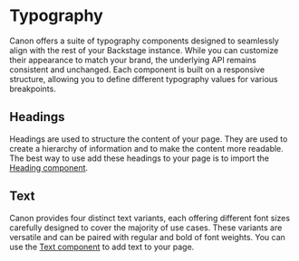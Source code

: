 
# Typography

Canon offers a suite of typography components designed to seamlessly align
with the rest of your Backstage instance. While you can customize their
appearance to match your brand, the underlying API remains consistent and
unchanged. Each component is built on a responsive structure, allowing you to
define different typography values for various breakpoints.

## Headings

Headings are used to structure the content of your page. They are used to
create a hierarchy of information and to make the content more readable. The
best way to use add these headings to your page is to import the [Heading
component](?path=/docs/components-heading--docs).

<Story id="components-heading--all-variants" height={400} />

## Text

Canon provides four distinct text variants, each offering different font sizes
carefully designed to cover the majority of use cases. These variants are
versatile and can be paired with regular and bold of font weights. You can use
the [Text component](?path=/docs/components-text--docs) to add text to your
page.

<Story id="components-text--all-variants" height={410} />
